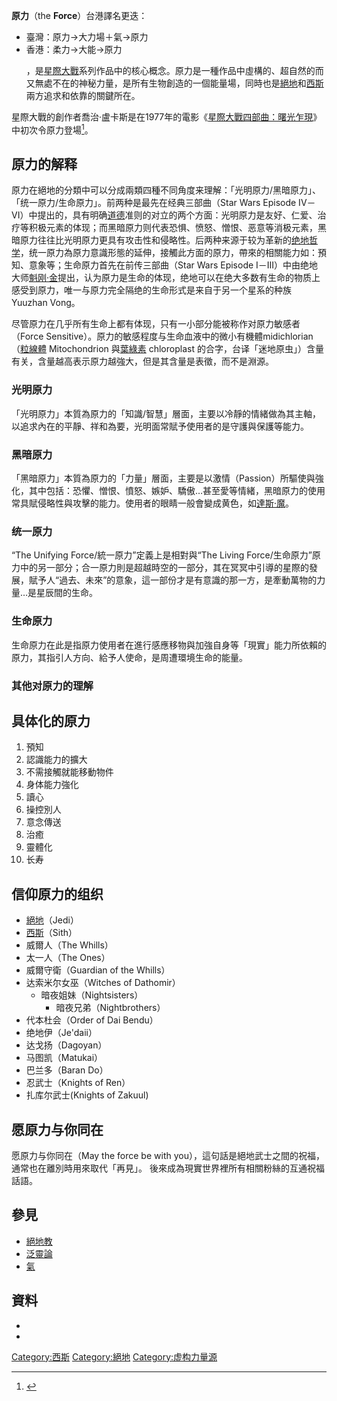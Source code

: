 {{Expand |time=2008-08-20T09:37:25+00:00 }}<!-- 本调用由 {{subst:Expand/auto}} 自动产生。 -->
{{noteTA
|G1=星際大戰
|G2=Physics
}}
{{Quote box
|width=40%
|align=right
|quote=“原力，給予絕地力量。它是所有生物創造的一個能量場，包圍並滲透著我們，有著凝聚整個星系的能量。”
|source=[[欧比旺·克诺比|欧比旺·克诺比]]（《星球大战IV：新的希望》）
|}}

'''原力'''（the '''Force'''）<ref>台港譯名更迭：
*臺灣：原力→大力場＋氣→原力
*香港：柔力→大能→原力</ref>，是[[星際大戰|星際大戰]]系列作品中的核心概念。原力是一種作品中虛構的、超自然的而又無處不在的神秘力量，是所有生物創造的一個能量場，同時也是[[絕地|絕地]]和[[西斯_(星際大戰)|西斯]]兩方追求和依靠的關鍵所在。

星際大戰的創作者喬治·盧卡斯是在1977年的電影《[[星際大戰四部曲：曙光乍現|星際大戰四部曲：曙光乍現]]》中初次令原力登場<ref name="tpmscrapbook">{{Cite book|title=Star Wars Episode I: The Phantom Menace Movie Scrapbook|url=https://archive.org/details/starwarsepisodei0000wind|last=Windham|first=Ryder|publisher=[[Random_House|Random House]]|year=1999|isbn=9780375800085|page=[https://archive.org/details/starwarsepisodei0000wind/page/11 11]|author-link=Ryder Windham}}</ref>。

==原力的解释==

原力在絕地的分類中可以分成兩類四種不同角度来理解：「光明原力/黑暗原力」、「统一原力/生命原力」。前两种是最先在经典三部曲（Star Wars Episode IV－VI）中提出的，具有明确[[道德|道德]]准则的对立的两个方面：光明原力是友好、仁爱、治疗等积极元素的体现；而黑暗原力则代表恐惧、愤怒、憎恨、恶意等消极元素，黑暗原力往往比光明原力更具有攻击性和侵略性。后两种来源于较为革新的[[绝地|绝地]][[哲学|哲学]]，统一原力為原力意識形態的延伸，接觸此方面的原力，帶來的相關能力如：預知、意象等；生命原力首先在前传三部曲（Star Wars Episode I－III）中由绝地大师[[魁刚·金|魁刚·金]]提出，认为原力是生命的体现，绝地可以在绝大多数有生命的物质上感受到原力，唯一与原力完全隔绝的生命形式是来自于另一个星系的种族Yuuzhan Vong。

尽管原力在几乎所有生命上都有体现，只有一小部分能被称作对原力敏感者（Force Sensitive）。原力的敏感程度与生命血液中的微小有機體midichlorian（[[粒線體|粒線體]] Mitochondrion 與[[葉綠素|葉綠素]] chloroplast 的合字，台译「迷地原虫」）含量有关，含量越高表示原力越強大，但是其含量是表徵，而不是淵源。

===光明原力===
「光明原力」本質為原力的「知識/智慧」層面，主要以冷靜的情緒做為其主軸，以追求內在的平靜、祥和為要，光明面常賦予使用者的是守護與保護等能力。

===黑暗原力===
「黑暗原力」本質為原力的「力量」層面，主要是以激情（Passion）所驅使與強化，其中包括：恐懼、憎恨、憤怒、嫉妒、驕傲…甚至愛等情緒，黑暗原力的使用常具賦侵略性與攻擊的能力。使用者的眼睛一般會變成黄色，如[[達斯·魔|達斯·魔]]。

===统一原力===
“The Unifying Force/統一原力”定義上是相對與“The Living Force/生命原力”原力中的另一部分；合一原力則是超越時空的一部分，其在冥冥中引導的星際的發展，賦予人“過去、未來”的意象，這一部份才是有意識的那一方，是牽動萬物的力量…是星辰間的生命。

===生命原力===
生命原力在此是指原力使用者在進行感應移物與加強自身等「現實」能力所依賴的原力，其指引人方向、給予人使命，是周遭環境生命的能量。

===其他对原力的理解===

==具体化的原力==
# 預知
# 認識能力的擴大
# 不需接觸就能移動物件
# 身体能力強化
# 讀心
# 操控別人
# 意念傳送
# 治癒
# 靈體化
# 长寿

==信仰原力的组织==
*[[絕地|絕地]]（Jedi）
*[[西斯_(星際大戰)|西斯]]（Sith）
*威爾人（The Whills）
*太一人（The Ones）
*威爾守衛（Guardian of the Whills）
*达索米尔女巫（Witches of Dathomir）
**暗夜姐妹（Nightsisters）
***暗夜兄弟（Nightbrothers）
*代本杜会（Order of Dai Bendu）
*绝地伊（Je'daii）
*达戈扬（Dagoyan）
*马图凯（Matukai）
*巴兰多（Baran Do）
*忍武士（Knights of Ren）
*扎库尔武士(Knights of Zakuul)

==愿原力与你同在==
愿原力与你同在（May the force be with you），這句話是絕地武士之間的祝福，通常也在離別時用來取代「再見」。
後來成為現實世界裡所有相關粉絲的互通祝福話語。

==參見==
* [[絕地教|絕地教]]
* [[泛靈論|泛靈論]]
* [[氣|氣]]

== 資料 ==
{{reflist}}
*{{cite web | publisher = 娛樂重擊 | title = 星戰最大的秘密：原力到底是什麼？ | url = http://punchline.asia/archives/18448 | date = 2015年12月15日 | accessdate = 2015年12月23日 | deadurl = yes | archiveurl = https://web.archive.org/web/20151223092652/http://punchline.asia/archives/18448 | archivedate = 2015年12月23日 | language = zh-tw }}
*{{cite web | publisher = 泛科學 | title = 願原力與你同在 ——原力鎖喉、閃電、心靈力量的空想科學 | url = http://pansci.asia/archives/91511 | date = 2016年1月7日 | accessdate = 2016年1月9日 | deadurl = no | archiveurl = https://web.archive.org/web/20160109051643/http://pansci.asia/archives/91511 | archivedate = 2016年1月9日 | language = zh-tw }}

{{星際大戰宇宙}}

[[Category:西斯|Category:西斯]]
[[Category:絕地|Category:絕地]]
[[Category:虚构力量源|Category:虚构力量源]]